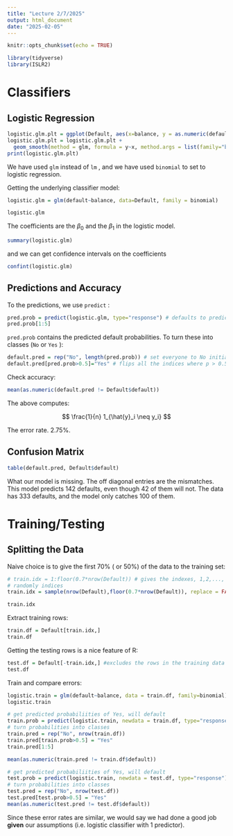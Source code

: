 ```yaml
---
title: "Lecture 2/7/2025"
output: html_document
date: "2025-02-05"
---
```


```r
knitr::opts_chunk$set(echo = TRUE)
```

```r
library(tidyverse)
library(ISLR2)
```

# Classifiers

## Logistic Regression

```r
logistic.glm.plt = ggplot(Default, aes(x=balance, y = as.numeric(default) -1)) +geom_point()
logistic.glm.plt = logistic.glm.plt + 
  geom_smooth(method = glm, formula = y~x, method.args = list(family="binomial"))
print(logistic.glm.plt)
```

We have used `glm` instead of `lm` , and we have used `binomial` to set to logistic regression.

Getting the underlying classifier model:

```r
logistic.glm = glm(default~balance, data=Default, family = binomial)
```

```r
logistic.glm
```

The coefficients are the $\beta_0$ and the $\beta_1$ in the logistic model.

```r
summary(logistic.glm)
```

and we can get confidence intervals on the coefficients

```r
confint(logistic.glm)
```

## Predictions and Accuracy

To the predictions, we use `predict` :

```r
pred.prob = predict(logistic.glm, type="response") # defaults to predicting the responses in training data
pred.prob[1:5]
```

`pred.prob` contains the predicted default probabilities. To turn these into classes (`No` or `Yes` ):

```r
default.pred = rep("No", length(pred.prob)) # set everyone to No initially,
default.pred[pred.prob>0.5]="Yes" # flips all the indices where p > 0.5 to Yes
```

Check accuracy:

```r
mean(as.numeric(default.pred != Default$default))
```

The above computes:

$$
\frac{1}{n} 1_{\hat{y}_i \neq y_i}
$$

The error rate. 2.75%.

## Confusion Matrix

```r
table(default.pred, Default$default)
```

What our model is missing. The off diagonal entries are the mismatches. This model predicts 142 defaults, even though 42 of them will not. The data has 333 defaults, and the model only catches 100 of them.

# Training/Testing

## Splitting the Data

Naive choice is to give the first 70% ( or 50%) of the data to the training set:

```r
# train.idx = 1:floor(0.7*nrow(Default)) # gives the indexes, 1,2,..., to approximately the 70% of the total number of samples
# randomly indices
train.idx = sample(nrow(Default),floor(0.7*nrow(Default)), replace = FALSE)
```

```r
train.idx
```

Extract training rows:

```r
train.df = Default[train.idx,]
train.df
```

Getting the testing rows is a nice feature of R:

```r
test.df = Default[-train.idx,] #excludes the rows in the training data
test.df
```

Train and compare errors:

```r
logistic.train = glm(default~balance, data = train.df, family=binomial)
logistic.train
```

```r
# get predicted probabiliities of Yes, will default
train.prob = predict(logistic.train, newdata = train.df, type="response")
# turn probabilities into classes
train.pred = rep("No", nrow(train.df))
train.pred[train.prob>0.5] = "Yes"
train.pred[1:5]
```

```r
mean(as.numeric(train.pred != train.df$default))
```

```r
# get predicted probabiliities of Yes, will default
test.prob = predict(logistic.train, newdata = test.df, type="response")
# turn probabilities into classes
test.pred = rep("No", nrow(test.df))
test.pred[test.prob>0.5] = "Yes"
mean(as.numeric(test.pred != test.df$default))
```

Since these error rates are similar, we would say we had done a good job **given** our assumptions (i.e. logistic classifier with 1 predictor).
